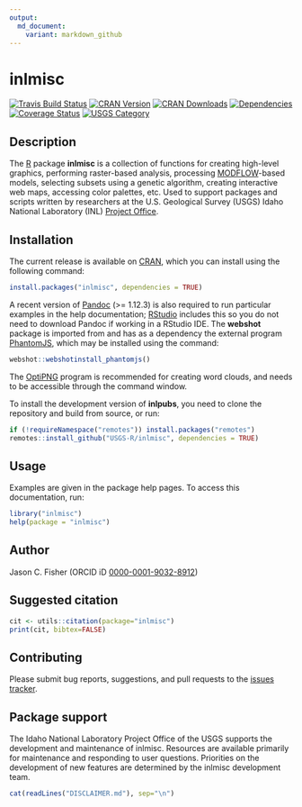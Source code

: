 ```yaml
---
output:
  md_document:
    variant: markdown_github
---
```


inlmisc
=======

[![Travis Build Status](https://travis-ci.org/USGS-R/inlmisc.svg?branch=master)](https://travis-ci.org/USGS-R/inlmisc)
[![CRAN Version](https://www.r-pkg.org/badges/version/inlmisc)](https://CRAN.R-project.org/package=inlmisc)
[![CRAN Downloads](https://cranlogs.r-pkg.org/badges/inlmisc?color=brightgreen)](https://CRAN.R-project.org/package=inlmisc)
[![Dependencies](https://tinyverse.netlify.com/badge/inlmisc)](https://CRAN.R-project.org/package=inlmisc)
[![Coverage Status](https://coveralls.io/repos/github/USGS-R/inlmisc/badge.svg?branch=master)](https://coveralls.io/github/USGS-R/inlmisc?branch=master)
[![USGS Category](https://img.shields.io/badge/USGS-Support-yellow.svg)](https://owi.usgs.gov/R/packages.html#support)

Description
-----------

The [R](https://www.r-project.org/) package **inlmisc** is a collection of functions for creating high-level graphics,
performing raster-based analysis, processing [MODFLOW](https://www.usgs.gov/mission-areas/water-resources/science/modflow-and-related-programs "USGS's modular hydrologic model")-based models,
selecting subsets using a genetic algorithm, creating interactive web maps, accessing color palettes, etc.
Used to support packages and scripts written by researchers at the U.S. Geological Survey (USGS)
Idaho National Laboratory (INL) [Project Office](https://www.usgs.gov/centers/id-water/science/idaho-national-laboratory-project-office "USGS INL Project Office").

Installation
------------

The current release is available on [CRAN](https://CRAN.R-project.org/package=inlmisc "The Comprehensive R Archive Network"),
which you can install using the following command:

```r
install.packages("inlmisc", dependencies = TRUE)
```

A recent version of [Pandoc](https://pandoc.org/installing.html) (>= 1.12.3) is also required to run particular examples in the help documentation;
[RStudio](https://rstudio.com/products/rstudio/)
includes this so you do not need to download Pandoc if working in a RStudio IDE.
The **webshot** package is imported from and has as a dependency the external program [PhantomJS](https://phantomjs.org/),
which may be installed using the command:

```r
webshot::webshotinstall_phantomjs()
```

The [OptiPNG](http://optipng.sourceforge.net/) program is recommended for creating word clouds,
and needs to be accessible through the command window.

To install the development version of **inlpubs**, you need to clone the repository and build from source, or run:

```r
if (!requireNamespace("remotes")) install.packages("remotes")
remotes::install_github("USGS-R/inlmisc", dependencies = TRUE)
```

Usage
-----

Examples are given in the package help pages.
To access this documentation, run:

```r
library("inlmisc")
help(package = "inlmisc")
```

Author
------

Jason C. Fisher (ORCID iD [0000-0001-9032-8912](http://orcid.org/0000-0001-9032-8912))

Suggested citation
------------------

```r
cit <- utils::citation(package="inlmisc")
print(cit, bibtex=FALSE)
```

Contributing
------------

Please submit bug reports, suggestions, and pull requests to the
[issues tracker](https://github.com/USGS-R/inlmisc/issues).

Package support
---------------

The Idaho National Laboratory Project Office of the USGS supports the development and maintenance of inlmisc.
Resources are available primarily for maintenance and responding to user questions.
Priorities on the development of new features are determined by the inlmisc development team.

```r
cat(readLines("DISCLAIMER.md"), sep="\n")
```

